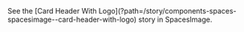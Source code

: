 
<Meta title="Components/Card/CardHeader/CardHeaderWithLogo" />

<Markdown>
  See the [Card Header With Logo](?path=/story/components-spaces-spacesimage--card-header-with-logo) story in
  SpacesImage.
</Markdown>
